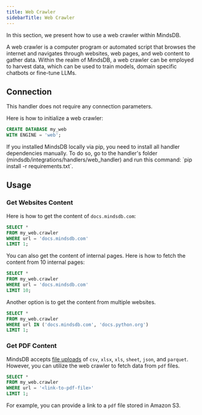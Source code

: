 ```yaml
---
title: Web Crawler
sidebarTitle: Web Crawler
---
```


In this section, we present how to use a web crawler within MindsDB.

A web crawler is a computer program or automated script that browses the internet and navigates through websites, web pages, and web content to gather data. Within the realm of MindsDB, a web crawler can be employed to harvest data, which can be used to train models, 
domain specific chatbots or fine-tune LLMs.


## Connection

This handler does not require any connection parameters.

Here is how to initialize a web crawler:

```sql
CREATE DATABASE my_web 
WITH ENGINE = 'web';
```

<Tip>
If you installed MindsDB locally via pip, you need to install all handler dependencies manually. To do so, go to the handler's folder (mindsdb/integrations/handlers/web_handler) and run this command: `pip install -r requirements.txt`.
</Tip>

## Usage

### Get Websites Content

Here is how to get the content of `docs.mindsdb.com`:

```sql
SELECT * 
FROM my_web.crawler 
WHERE url = 'docs.mindsdb.com' 
LIMIT 1;
```

You can also get the content of internal pages. Here is how to fetch the content from 10 internal pages:

```sql
SELECT * 
FROM my_web.crawler 
WHERE url = 'docs.mindsdb.com' 
LIMIT 10;
```

Another option is to get the content from multiple websites.

```sql
SELECT * 
FROM my_web.crawler 
WHERE url IN ('docs.mindsdb.com', 'docs.python.org') 
LIMIT 1;
```

### Get PDF Content

MindsDB accepts [file uploads](/sql/create/file) of `csv`, `xlsx`, `xls`, `sheet`, `json`, and `parquet`. However, you can utilize the web crawler to fetch data from `pdf` files.

```sql
SELECT * 
FROM my_web.crawler 
WHERE url = '<link-to-pdf-file>' 
LIMIT 1;
```

For example, you can provide a link to a `pdf` file stored in Amazon S3.
